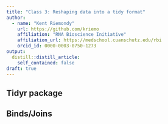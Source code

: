 ```yaml
---
title: "Class 3: Reshaping data into a tidy format"
author:
  - name: "Kent Riemondy"
    url: https://github.com/kriemo
    affiliation: "RNA Bioscience Initiative"
    affiliation_url: https://medschool.cuanschutz.edu/rbi
    orcid_id: 0000-0003-0750-1273
output:
  distill::distill_article:
    self_contained: false
draft: true 
---
```


## Tidyr package

## Binds/Joins
